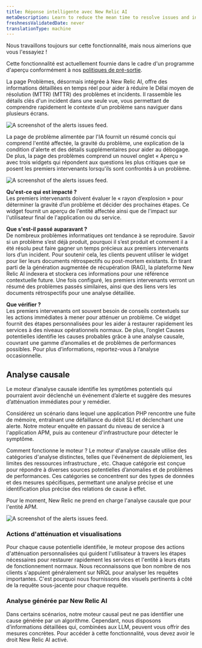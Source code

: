 ```yaml
---
title: Réponse intelligente avec New Relic AI
metaDescription: Learn to reduce the mean time to resolve issues and incidents by using New Relic AI with response intelligence.
freshnessValidatedDate: never
translationType: machine
---
```


<Callout title="Aperçu">
  Nous travaillons toujours sur cette fonctionnalité, mais nous aimerions que vous l&apos;essayiez !

  Cette fonctionnalité est actuellement fournie dans le cadre d&apos;un programme d&apos;aperçu conformément à nos [politiques de pré-sortie](/docs/licenses/license-information/referenced-policies/new-relic-pre-release-policy).
</Callout>

La page Problèmes, désormais intégrée à New Relic AI, offre des informations détaillées en temps réel pour aider à réduire le Délai moyen de résolution (MTTR) (MTTR) des problèmes et incidents. Il rassemble les détails clés d&apos;un incident dans une seule vue, vous permettant de comprendre rapidement le contexte d&apos;un problème sans naviguer dans plusieurs écrans.

<img
  title="The alerts issues feed."
  alt="A screenshot of the alerts issues
  feed."
  src="/images/accounts_screenshot-full_issue-feed.webp"
/>

La page de problème alimentée par l&apos;IA fournit un résumé concis qui comprend l&apos;entité affectée, la gravité du problème, une explication de la condition d&apos;alerte et des détails supplémentaires pour aider au débogage. De plus, la page des problèmes comprend un nouvel onglet « Aperçu » avec trois widgets qui répondent aux questions les plus critiques que se posent les premiers intervenants lorsqu&apos;ils sont confrontés à un problème.

<img
  title="The alerts issues feed."
  alt="A screenshot of the alerts issues
  feed."
  src="/images/nr-ai-summary.webp"
/>

**Qu&apos;est-ce qui est impacté ?**<br /> Les premiers intervenants doivent évaluer le « rayon d’explosion » pour déterminer la gravité d’un problème et décider des prochaines étapes. Ce widget fournit un aperçu de l&apos;entité affectée ainsi que de l&apos;impact sur l&apos;utilisateur final de l&apos;application ou du service.

**Que s&apos;est-il passé auparavant ?**<br /> De nombreux problèmes informatiques ont tendance à se reproduire. Savoir si un problème s’est déjà produit, pourquoi il s’est produit et comment il a été résolu peut faire gagner un temps précieux aux premiers intervenants lors d’un incident. Pour soutenir cela, les clients peuvent utiliser le widget pour lier leurs documents rétrospectifs ou post-mortem existants. En tirant parti de la génération augmentée de récupération (RAG), la plateforme New Relic AI indexera et stockera ces informations pour une référence contextuelle future. Une fois configuré, les premiers intervenants verront un résumé des problèmes passés similaires, ainsi que des liens vers les documents rétrospectifs pour une analyse détaillée.

**Que vérifier ?**<br /> Les premiers intervenants ont souvent besoin de conseils contextuels sur les actions immédiates à mener pour atténuer un problème. Ce widget fournit des étapes personnalisées pour les aider à restaurer rapidement les services à des niveaux opérationnels normaux. De plus, l’onglet Causes potentielles identifie les causes probables grâce à une analyse causale, couvrant une gamme d’anomalies et de problèmes de performances possibles. Pour plus d’informations, reportez-vous à l’analyse occasionnelle.

## Analyse causale

Le moteur d’analyse causale identifie les symptômes potentiels qui pourraient avoir déclenché un événement d’alerte et suggère des mesures d’atténuation immédiates pour y remédier.

Considérez un scénario dans lequel une application PHP rencontre une fuite de mémoire, entraînant une défaillance du débit SLI et déclenchant une alerte. Notre moteur enquête en passant du niveau de service à l&apos;application APM, puis au conteneur d&apos;infrastructure pour détecter le symptôme.

Comment fonctionne le moteur ? Le moteur d&apos;analyse causale utilise des catégories d&apos;analyse distinctes, telles que l&apos;événement de déploiement, les limites des ressources infrastructure , etc. Chaque catégorie est conçue pour répondre à diverses sources potentielles d’anomalies et de problèmes de performances. Ces catégories se concentrent sur des types de données et des mesures spécifiques, permettant une analyse précise et une identification plus précise des relations de cause à effet.

Pour le moment, New Relic ne prend en charge l&apos;analyse causale que pour l&apos;entité APM.

<img
  title="The alerts issues feed."
  alt="A screenshot of the alerts issues
  feed."
  src="/images/potential_issues.webp"
/>

### Actions d&apos;atténuation et visualisations

Pour chaque cause potentielle identifiée, le moteur propose des actions d&apos;atténuation personnalisées qui guident l&apos;utilisateur à travers les étapes nécessaires pour restaurer rapidement les services et l&apos;entité à leurs états de fonctionnement normaux. Nous reconnaissons que bon nombre de nos clients s&apos;appuient généralement sur NRQL pour analyser les requêtes importantes. C&apos;est pourquoi nous fournissons des visuels pertinents à côté de la requête sous-jacente pour chaque requête.

### Analyse générée par New Relic AI

Dans certains scénarios, notre moteur causal peut ne pas identifier une cause générée par un algorithme. Cependant, nous disposons d’informations détaillées qui, combinées aux LLM, peuvent vous offrir des mesures concrètes. Pour accéder à cette fonctionnalité, vous devez avoir le droit New Relic AI activé.